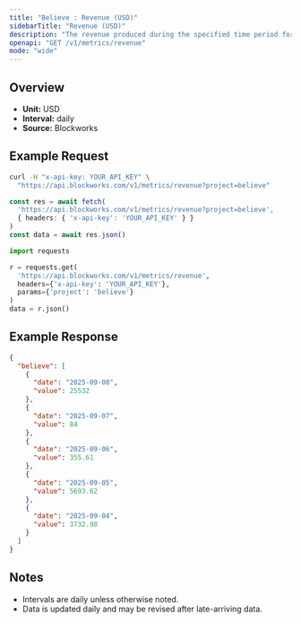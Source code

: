 ```yaml
---
title: "Believe : Revenue (USD)"
sidebarTitle: "Revenue (USD)"
description: "The revenue produced during the specified time period for given project."
openapi: "GET /v1/metrics/revenue"
mode: "wide"
---
```


## Overview

- **Unit:** USD
- **Interval:** daily
- **Source:** Blockworks

## Example Request

<CodeGroup>

```bash cURL
curl -H "x-api-key: YOUR_API_KEY" \
  "https://api.blockworks.com/v1/metrics/revenue?project=believe"
```

```typescript TypeScript
const res = await fetch(
  'https://api.blockworks.com/v1/metrics/revenue?project=believe',
  { headers: { 'x-api-key': 'YOUR_API_KEY' } }
)
const data = await res.json()
```

```python Python
import requests

r = requests.get(
  'https://api.blockworks.com/v1/metrics/revenue',
  headers={'x-api-key': 'YOUR_API_KEY'},
  params={'project': 'believe'}
)
data = r.json()
```

</CodeGroup>

## Example Response

```json
{
  "believe": [
    {
      "date": "2025-09-08",
      "value": 25532
    },
    {
      "date": "2025-09-07",
      "value": 84
    },
    {
      "date": "2025-09-06",
      "value": 355.61
    },
    {
      "date": "2025-09-05",
      "value": 5693.62
    },
    {
      "date": "2025-09-04",
      "value": 3732.98
    }
  ]
}
```

## Notes
- Intervals are daily unless otherwise noted.
- Data is updated daily and may be revised after late-arriving data.

